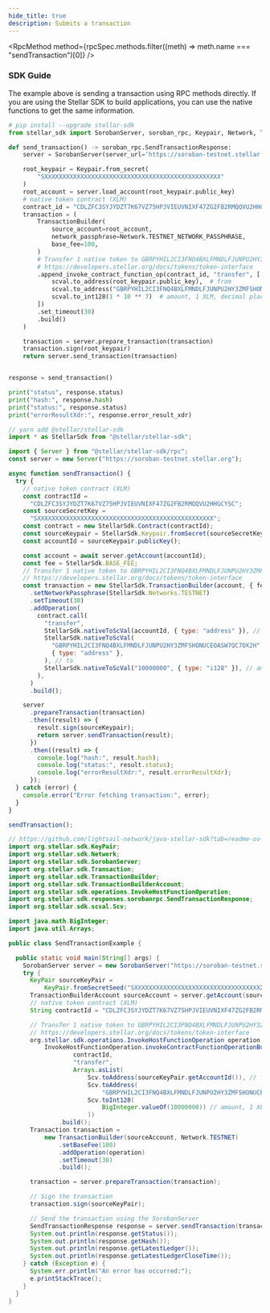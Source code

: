 ```yaml
---
hide_title: true
description: Submits a transaction
---
```



<RpcMethod
  method={rpcSpec.methods.filter((meth) => meth.name === "sendTransaction")[0]}
/>

### SDK Guide

The example above is sending a transaction using RPC methods directly. If you are using the Stellar SDK to build applications, you can use the native functions to get the same information.

<CodeExample>

```python
# pip install --upgrade stellar-sdk
from stellar_sdk import SorobanServer, soroban_rpc, Keypair, Network, TransactionBuilder, scval

def send_transaction() -> soroban_rpc.SendTransactionResponse:
    server = SorobanServer(server_url='https://soroban-testnet.stellar.org', client=None)

    root_keypair = Keypair.from_secret(
        "SXXXXXXXXXXXXXXXXXXXXXXXXXXXXXXXXXXXXXXXXXXXXXXXXX"
    )
    root_account = server.load_account(root_keypair.public_key)
    # native token contract (XLM)
    contract_id = "CDLZFC3SYJYDZT7K67VZ75HPJVIEUVNIXF47ZG2FB2RMQQVU2HHGCYSC"
    transaction = (
        TransactionBuilder(
            source_account=root_account,
            network_passphrase=Network.TESTNET_NETWORK_PASSPHRASE,
            base_fee=100,
        )
        # Transfer 1 native token to GBRPYHIL2CI3FNQ4BXLFMNDLFJUNPU2HY3ZMFSHONUCEOASW7QC7OX2H
        # https://developers.stellar.org/docs/tokens/token-interface
        .append_invoke_contract_function_op(contract_id, "transfer", [
            scval.to_address(root_keypair.public_key),  # from
            scval.to_address("GBRPYHIL2CI3FNQ4BXLFMNDLFJUNPU2HY3ZMFSHONUCEOASW7QC7OX2H"),  # to
            scval.to_int128(1 * 10 ** 7)  # amount, 1 XLM, decimal places are 7
        ])
        .set_timeout(30)
        .build()
    )

    transaction = server.prepare_transaction(transaction)
    transaction.sign(root_keypair)
    return server.send_transaction(transaction)


response = send_transaction()

print("status", response.status)
print("hash:", response.hash)
print("status:", response.status)
print("errorResultXdr:", response.error_result_xdr)
```

```js
// yarn add @stellar/stellar-sdk
import * as StellarSdk from "@stellar/stellar-sdk";

import { Server } from "@stellar/stellar-sdk/rpc";
const server = new Server("https://soroban-testnet.stellar.org");

async function sendTransaction() {
  try {
    // native token contract (XLM)
    const contractId =
      "CDLZFC3SYJYDZT7K67VZ75HPJVIEUVNIXF47ZG2FB2RMQQVU2HHGCYSC";
    const sourceSecretKey =
      "SXXXXXXXXXXXXXXXXXXXXXXXXXXXXXXXXXXXXXXXXXXXXXXXXX";
    const contract = new StellarSdk.Contract(contractId);
    const sourceKeypair = StellarSdk.Keypair.fromSecret(sourceSecretKey);
    const accountId = sourceKeypair.publicKey();

    const account = await server.getAccount(accountId);
    const fee = StellarSdk.BASE_FEE;
    // Transfer 1 native token to GBRPYHIL2CI3FNQ4BXLFMNDLFJUNPU2HY3ZMFSHONUCEOASW7QC7OX2H
    // https://developers.stellar.org/docs/tokens/token-interface
    const transaction = new StellarSdk.TransactionBuilder(account, { fee })
      .setNetworkPassphrase(StellarSdk.Networks.TESTNET)
      .setTimeout(30)
      .addOperation(
        contract.call(
          "transfer",
          StellarSdk.nativeToScVal(accountId, { type: "address" }), // from
          StellarSdk.nativeToScVal(
            "GBRPYHIL2CI3FNQ4BXLFMNDLFJUNPU2HY3ZMFSHONUCEOASW7QC7OX2H",
            { type: "address" },
          ), // to
          StellarSdk.nativeToScVal("10000000", { type: "i128" }), // amount, 1 XLM, decimal places are 7
        ),
      )
      .build();

    server
      .prepareTransaction(transaction)
      .then((result) => {
        result.sign(sourceKeypair);
        return server.sendTransaction(result);
      })
      .then((result) => {
        console.log("hash:", result.hash);
        console.log("status:", result.status);
        console.log("errorResultXdr:", result.errorResultXdr);
      });
  } catch (error) {
    console.error("Error fetching transaction:", error);
  }
}

sendTransaction();
```

```java
// https://github.com/lightsail-network/java-stellar-sdk?tab=readme-ov-file#installation
import org.stellar.sdk.KeyPair;
import org.stellar.sdk.Network;
import org.stellar.sdk.SorobanServer;
import org.stellar.sdk.Transaction;
import org.stellar.sdk.TransactionBuilder;
import org.stellar.sdk.TransactionBuilderAccount;
import org.stellar.sdk.operations.InvokeHostFunctionOperation;
import org.stellar.sdk.responses.sorobanrpc.SendTransactionResponse;
import org.stellar.sdk.scval.Scv;

import java.math.BigInteger;
import java.util.Arrays;

public class SendTransactionExample {

  public static void main(String[] args) {
    SorobanServer server = new SorobanServer("https://soroban-testnet.stellar.org");
    try {
      KeyPair sourceKeyPair =
          KeyPair.fromSecretSeed("SXXXXXXXXXXXXXXXXXXXXXXXXXXXXXXXXXXXXXXXXXXXXXXXXX");
      TransactionBuilderAccount sourceAccount = server.getAccount(sourceKeyPair.getAccountId());
      // native token contract (XLM)
      String contractId = "CDLZFC3SYJYDZT7K67VZ75HPJVIEUVNIXF47ZG2FB2RMQQVU2HHGCYSC";

      // Transfer 1 native token to GBRPYHIL2CI3FNQ4BXLFMNDLFJUNPU2HY3ZMFSHONUCEOASW7QC7OX2H
      // https://developers.stellar.org/docs/tokens/token-interface
      org.stellar.sdk.operations.InvokeHostFunctionOperation operation =
          InvokeHostFunctionOperation.invokeContractFunctionOperationBuilder(
                  contractId,
                  "transfer",
                  Arrays.asList(
                      Scv.toAddress(sourceKeyPair.getAccountId()), // from
                      Scv.toAddress(
                          "GBRPYHIL2CI3FNQ4BXLFMNDLFJUNPU2HY3ZMFSHONUCEOASW7QC7OX2H"), // to
                      Scv.toInt128(
                          BigInteger.valueOf(10000000)) // amount, 1 XLM, decimal places are 7
                      ))
              .build();
      Transaction transaction =
          new TransactionBuilder(sourceAccount, Network.TESTNET)
              .setBaseFee(100)
              .addOperation(operation)
              .setTimeout(30)
              .build();

      transaction = server.prepareTransaction(transaction);

      // Sign the transaction
      transaction.sign(sourceKeyPair);

      // Send the transaction using the SorobanServer
      SendTransactionResponse response = server.sendTransaction(transaction);
      System.out.println(response.getStatus());
      System.out.println(response.getHash());
      System.out.println(response.getLatestLedger());
      System.out.println(response.getLatestLedgerCloseTime());
    } catch (Exception e) {
      System.err.println("An error has occurred:");
      e.printStackTrace();
    }
  }
}
```

</CodeExample>
